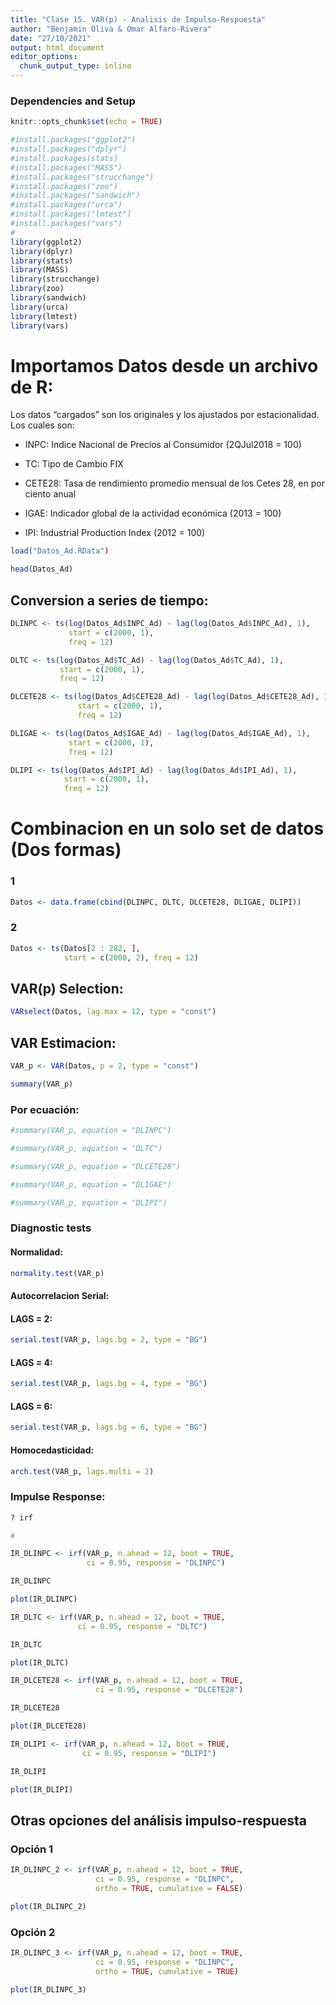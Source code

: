```yaml
---
title: "Clase 15. VAR(p) - Analisis de Impulso-Respuesta"
author: "Benjamin Oliva & Omar Alfaro-Rivera"
date: "27/10/2021"
output: html_document
editor_options: 
  chunk_output_type: inline
---
```


### Dependencies and Setup
```r
knitr::opts_chunk$set(echo = TRUE)

#install.packages("ggplot2")
#install.packages("dplyr")
#install.packages(stats)
#install.packages("MASS")
#install.packages("strucchange")
#install.packages("zoo")
#install.packages("sandwich")
#install.packages("urca")
#install.packages("lmtest")
#install.packages("vars")
# 
library(ggplot2)
library(dplyr)
library(stats)
library(MASS)
library(strucchange)
library(zoo)
library(sandwich)
library(urca)
library(lmtest)
library(vars)

```

# Importamos Datos desde un archivo de R:

Los datos "cargados" son los originales y los ajustados por estacionalidad. Los cuales son:

* INPC: Indice Nacional de Precios al Consumidor (2QJul2018 = 100)

* TC: Tipo de Cambio FIX 

* CETE28: Tasa de rendimiento promedio mensual de los Cetes 28, en por ciento anual

* IGAE: Indicador global de la actividad económica (2013 = 100)

* IPI: Industrial Production Index (2012 = 100)

```r

load("Datos_Ad.RData")

head(Datos_Ad)

```

## Conversion a series de tiempo:

```r

DLINPC <- ts(log(Datos_Ad$INPC_Ad) - lag(log(Datos_Ad$INPC_Ad), 1), 
             start = c(2000, 1), 
             freq = 12)

DLTC <- ts(log(Datos_Ad$TC_Ad) - lag(log(Datos_Ad$TC_Ad), 1), 
           start = c(2000, 1), 
           freq = 12)

DLCETE28 <- ts(log(Datos_Ad$CETE28_Ad) - lag(log(Datos_Ad$CETE28_Ad), 1), 
               start = c(2000, 1), 
               freq = 12)

DLIGAE <- ts(log(Datos_Ad$IGAE_Ad) - lag(log(Datos_Ad$IGAE_Ad), 1), 
             start = c(2000, 1), 
             freq = 12)

DLIPI <- ts(log(Datos_Ad$IPI_Ad) - lag(log(Datos_Ad$IPI_Ad), 1), 
            start = c(2000, 1), 
            freq = 12)

```

# Combinacion en un solo set de datos (Dos formas)

### 1
```r

Datos <- data.frame(cbind(DLINPC, DLTC, DLCETE28, DLIGAE, DLIPI))

```

### 2
```r

Datos <- ts(Datos[2 : 282, ], 
            start = c(2000, 2), freq = 12)
```

## VAR(p) Selection:

```r

VARselect(Datos, lag.max = 12, type = "const")

```

## VAR Estimacion:

```r

VAR_p <- VAR(Datos, p = 2, type = "const")

summary(VAR_p)

```

### Por ecuación:
```r

#summary(VAR_p, equation = "DLINPC")

#summary(VAR_p, equation = "DLTC")

#summary(VAR_p, equation = "DLCETE28")

#summary(VAR_p, equation = "DLIGAE")

#summary(VAR_p, equation = "DLIPI")

```

### Diagnostic tests

#### Normalidad:
```r

normality.test(VAR_p)

```

#### Autocorrelacion Serial:

#### LAGS = 2:
```r

serial.test(VAR_p, lags.bg = 2, type = "BG")

```

#### LAGS = 4:
```r

serial.test(VAR_p, lags.bg = 4, type = "BG")

```
#### LAGS = 6:
```r

serial.test(VAR_p, lags.bg = 6, type = "BG")

```

#### Homocedasticidad:
```r

arch.test(VAR_p, lags.multi = 2)

```

### Impulse Response:
```r

? irf

#

IR_DLINPC <- irf(VAR_p, n.ahead = 12, boot = TRUE, 
                 ci = 0.95, response = "DLINPC")

IR_DLINPC

```

```r

plot(IR_DLINPC)

```

```r

IR_DLTC <- irf(VAR_p, n.ahead = 12, boot = TRUE, 
               ci = 0.95, response = "DLTC")

IR_DLTC
```

```r

plot(IR_DLTC)

```

```r

IR_DLCETE28 <- irf(VAR_p, n.ahead = 12, boot = TRUE,
                   ci = 0.95, response = "DLCETE28")

IR_DLCETE28

```

```r

plot(IR_DLCETE28)

```

```r

IR_DLIPI <- irf(VAR_p, n.ahead = 12, boot = TRUE, 
                ci = 0.95, response = "DLIPI")

IR_DLIPI

```

```r

plot(IR_DLIPI)

```

## Otras opciones del análisis impulso-respuesta

### Opción 1
```r

IR_DLINPC_2 <- irf(VAR_p, n.ahead = 12, boot = TRUE, 
                   ci = 0.95, response = "DLINPC",
                   ortho = TRUE, cumulative = FALSE)

plot(IR_DLINPC_2)

```

### Opción 2
```r

IR_DLINPC_3 <- irf(VAR_p, n.ahead = 12, boot = TRUE, 
                   ci = 0.95, response = "DLINPC",
                   ortho = TRUE, cumulative = TRUE)

plot(IR_DLINPC_3)

```

